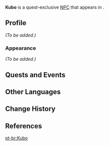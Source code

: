 {{Meta
<!-- Remove this template after adding the missing info -->
|missing_NPC_profile  = yes
}}
{{Character Infobox
|type             = Quest NPC
|image            = NPC Kubo.png
|realname         = 
|region           = Inazuma
|location         = Inazuma
|affiliation      = Kanjou Commission
|title            = Kanjou Commission Officer
|voiceEN          = [[imdb:nm3798374|Geoff Bisente]]<ref name="Geoff Bisente">Twitter: [https://twitter.com/GeoffBisente/status/1511775429555744771 EN VA Self Announcement] ([https://web.archive.org/web/20220406183938/https://twitter.com/GeoffBisente/status/1511775429555744771 Archived])</ref>
|voiceCN          = 
|voiceJP          = 
|dialoguereward   = 
}}
'''Kubo''' is a quest-exclusive [[NPC]] that appears in {{Quest|The Truth Is Also a Lie}}.
<!--
==Location==
<gallery>
NPC Location Kubo.png|Tomoki's location
NPC Location Kubo Context.png|Additional context
</gallery>
-->
==Profile==
<!-- detailed story/lore information goes here -->
''(To be added.)''

===Appearance===
''(To be added.)''

==Quests and Events==
{{Quests and Events}}

==Other Languages==
{{Other Languages
|default_hidden = 1
|en      = Kubo
|zhs     = 久保
|zhs_rm  = Jiǔbǎo
|zht     = 久保
|zht_rm  = Jiǔbǎo
|ja      = 久保
|ja_rm   = Kubo
|ko      = 쿠보
|es      = Kubo
|fr      = Kubo
|ru      = Кубо
|th      = Kubo
|vi      = Kubo
|de      = Kubo
|id      = Kubo
|pt      = Kubo
|tr      = Kubo
|it      = Kubo
}}

==Change History==
{{Change History|2.6}}

==References==
{{Reflist}}

[[pt-br:Kubo]]